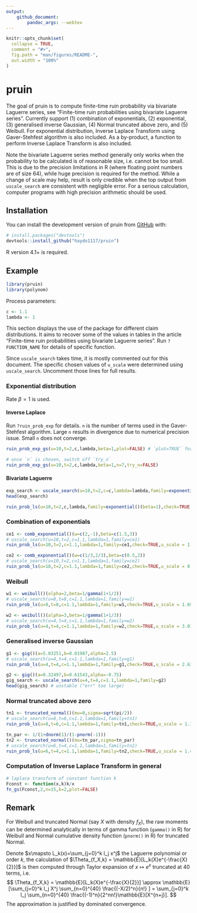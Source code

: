 ```yaml
---
output: 
    github_document:
        pandoc_args: --webtex
---
```


<!-- README.md is generated from README.Rmd. Please edit that file -->

```r
knitr::opts_chunk$set(
  collapse = TRUE,
  comment = "#>",
  fig.path = "man/figures/README-",
  out.width = "100%"
)
```

# pruin

<!-- badges: start -->
<!-- badges: end -->

The goal of pruin is to compute finite-time ruin probability via bivariate Laguerre series, see 
"Finite-time ruin probabilities using bivariate Laguerre series". Currently support 
(1) combination of exponentials, 
(2) exponential, 
(3) generalised inverse Gaussian, 
(4) Normal truncated above zero, and 
(5) Weibull.
For exponential distribution, Inverse Laplace Transform using Gaver-Stehfest algorithm is also included. 
As a by-product, a function to perform Inverse Laplace Transform is also included.

Note the bivariate Laguerre series method generally only works when the probability to be calculated is of 
reasonable size, i.e. cannot be too small. This is due to the precision limitations in R 
(where floating point numbers are of size 64), while huge precision is required for the method. While a 
change of scale may help, result is only credible when the top output from `uscale_search` are consistent with 
negligible error. For a serious calculation, computer programs with high precision arithmetic should be used.

## Installation

You can install the development version of pruin from [GitHub](https://github.com/) with:

``` r
# install.packages("devtools")
devtools::install_github("haydo1117/pruin")
```

R version 4.1+ is required.


## Example

```r
library(pruin)
library(polynom)
```

Process parameters:
```r
c <- 1.1
lambda <- 1
```


This section displays the use of the package for different claim distributions. 
It aims to recover some of the values in tables in the article 
"Finite-time ruin probabilities using bivariate Laguerre series".
Run `?FUNCTION_NAME` for details of specific function.

Since `uscale_search` takes time, it is mostly commented out for this document. 
The specific chosen values of `u_scale` were determined using `uscale_search`.
Uncomment those lines for full results.

### Exponential distribution

Rate $\beta=1$ is used.

#### Inverse Laplace
Run `?ruin_prob_exp` for details. `n` is the number of terms used in the Gaver-Stehfest algorithm. 
Large `n` results in divergence due to numerical precision issue. Small `n` does not converge. 

```r
ruin_prob_exp_gs(u=10,t=2,c,lambda,beta=1,plot=FALSE) # `plot=TRUE` for a visualisation

# once `n` is chosen, switch off `try_n`
ruin_prob_exp_gs(u=10,t=2,c,lambda,beta=1,n=7,try_n=FALSE)
```

#### Bivariate Laguerre

```r
exp_search <- uscale_search(u=10,t=2,c=c,lambda=lambda,family=exponential()(beta=1)) # search for u_scale
head(exp_search)

ruin_prob_ls(u=10,t=2,c,lambda,family=exponential()(beta=1),check=TRUE,u_scale = 0.6) # once u_scale is chosen
```

### Combination of exponentials

```r
ce1 <- comb_exponential()(w=c(2,-1),beta=c(1.5,3))
# uscale_search(u=10,t=2,c=1.1,lambda=1,family=ce1)
ruin_prob_ls(u=10,t=2,c=1.1,lambda=1,family=ce1,check=TRUE,u_scale = 1.0715193)

ce2 <- comb_exponential()(w=c(1/3,2/3),beta=c(0.5,2))
# uscale_search(u=10,t=2,c=1.1,lambda=1,family=ce2)
ruin_prob_ls(u=10,t=2,c=1.1,lambda=1,family=ce2,check=TRUE,u_scale = 0.6250552)
```

### Weibull

```r
w1 <- weibull()(alpha=2,beta=1/gamma(1+1/2))
# uscale_search(u=8,t=8,c=1.1,lambda=1,family=w1)
ruin_prob_ls(u=8,t=8,c=1.1,lambda=1,family=w1,check=TRUE,u_scale = 1.6982437)

w2 <- weibull()(alpha=3,beta=1/gamma(1+1/3))
# uscale_search(u=4,t=4,c=1.1,lambda=1,family=w2)
ruin_prob_ls(u=4,t=4,c=1.1,lambda=1,family=w2,check=TRUE,u_scale = 3.0199517)
```

### Generalised inverse Gaussian

```r
g1 <- gig()(a=5.03251,b=0.01987,alpha=2.5)
# uscale_search(u=4,t=4,c=1.1,lambda=1,family=g1)
ruin_prob_ls(u=4,t=4,c=1.1,lambda=1,family=g1,check=TRUE,u_scale = 2.6302680)

g2 <- gig()(a=0.32497,b=0.61543,alpha=-0.75)
gig_search <- uscale_search(u=4,t=4,c=1.1,lambda=1,family=g2) 
head(gig_search) # unstable ("err" too large)
```

### Normal truncated above zero

```r
tn1 <- truncated_normal()(mu=0,sigma=sqrt(pi/2))
# uscale_search(u=8,t=6,c=1.1,lambda=1,family=tn1)
ruin_prob_ls(u=8,t=6,c=1.1,lambda=1,family=tn1,check=TRUE,u_scale = 1.1481536)

tn_par <- 1/(1+dnorm(1)/(1-pnorm(-1)))
tn2 <- truncated_normal()(mu=tn_par,sigma=tn_par)
# uscale_search(u=6,t=4,c=1.1,lambda=1,family=tn2)
ruin_prob_ls(u=6,t=4,c=1.1,lambda=1,family=tn2,check=TRUE,u_scale = 1.4791084)
```


### Computation of Inverse Laplace Transform in general

```r
# laplace transform of constant function k
Fconst <- function(x,k)k/x
fn_gs(Fconst,2,n=15,k=2,plot=FALSE)
```

## Remark

For Weibull and truncated Normal (say $X$ with density $f_X$), the raw moments can be determined analytically in terms of gamma 
function (`gamma()` in R) for Weibull and Normal cumulative density function (`pnorm()` in R) for truncated Normal. 

Denote $x\mapsto L_k(x)=\sum_{j=0}^k l_j x^j$ the Laguerre polynomial or order $k$, 
the calculation of 
$\Theta_{f_X,k} = \mathbb{E}[L_k(X)e^{-\frac{X}{2}}]$
is then computed through Taylor expansion of $x\mapsto e^x$ truncated at 40 terms, i.e.
$$
\Theta_{f_X,k} = 
\mathbb{E}[L_k(X)e^{-\frac{X}{2}}]
    \approx \mathbb{E}[\sum_{j=0}^k l_j X^j \sum_{n=0}^{40} \frac{(-X/2)^n}{n!} ]
    = \sum_{j=0}^k l_j \sum_{n=0}^{40} \frac{(-1)^n}{2^nn!}\mathbb{E}[X^{n+j}].
$$
The approximation is justified by dominated convergence. 
